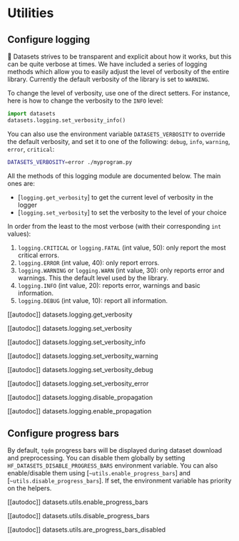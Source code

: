 # Utilities

## Configure logging

🤗 Datasets strives to be transparent and explicit about how it works, but this can be quite verbose at times. We have included a series of logging methods which allow you to easily adjust the level of verbosity of the entire library. Currently the default verbosity of the library is set to `WARNING`.

To change the level of verbosity, use one of the direct setters. For instance, here is how to change the verbosity to the `INFO` level:

```py
import datasets
datasets.logging.set_verbosity_info()
```

You can also use the environment variable `DATASETS_VERBOSITY` to override the default verbosity, and set it to one of the following: `debug`, `info`, `warning`, `error`, `critical`:

```bash
DATASETS_VERBOSITY=error ./myprogram.py
```

All the methods of this logging module are documented below. The main ones are:

- [`logging.get_verbosity`] to get the current level of verbosity in the logger
- [`logging.set_verbosity`] to set the verbosity to the level of your choice

In order from the least to the most verbose (with their corresponding `int` values):

1. `logging.CRITICAL` or `logging.FATAL` (int value, 50): only report the most critical errors.
2. `logging.ERROR` (int value, 40): only report errors.
3. `logging.WARNING` or `logging.WARN` (int value, 30): only reports error and warnings. This the default level used by the library.
4. `logging.INFO` (int value, 20): reports error, warnings and basic information.
5. `logging.DEBUG` (int value, 10): report all information.

[[autodoc]] datasets.logging.get_verbosity

[[autodoc]] datasets.logging.set_verbosity

[[autodoc]] datasets.logging.set_verbosity_info

[[autodoc]] datasets.logging.set_verbosity_warning

[[autodoc]] datasets.logging.set_verbosity_debug

[[autodoc]] datasets.logging.set_verbosity_error

[[autodoc]] datasets.logging.disable_propagation

[[autodoc]] datasets.logging.enable_propagation

## Configure progress bars

By default, `tqdm` progress bars will be displayed during dataset download and preprocessing. You can disable them globally by setting `HF_DATASETS_DISABLE_PROGRESS_BARS`
environment variable. You can also enable/disable them using [`~utils.enable_progress_bars`] and [`~utils.disable_progress_bars`]. If set, the environment variable has priority on the helpers.

[[autodoc]] datasets.utils.enable_progress_bars

[[autodoc]] datasets.utils.disable_progress_bars

[[autodoc]] datasets.utils.are_progress_bars_disabled